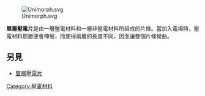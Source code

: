 {{Unreferenced|time=2022-01-29T10:16:02+00:00}}
[[File:Unimorph.svg|thumb]]

'''單層壓電片'''是由一層壓電材料和一層非壓電材料所組成的片條。當加入電場時，壓電材料那層便會伸展，而使得兩層的長度不同，因而讓整個片條彎曲。

==另見==
*[[雙層壓電片|雙層壓電片]]

[[Category:壓電材料|Category:壓電材料]]